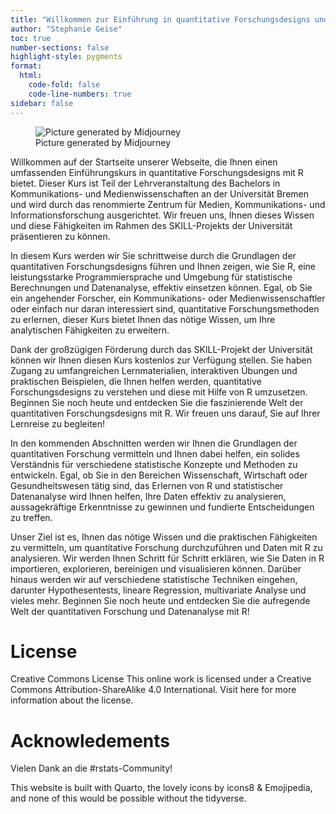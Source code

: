 ```yaml
---
title: "Willkommen zur Einführung in quantitative Forschungsdesigns und Datenanalyse"
author: "Stephanie Geise"
toc: true
number-sections: false
highlight-style: pygments
format:
  html:
    code-fold: false
    code-line-numbers: true
sidebar: false
---
```


![Picture generated by Midjourney](Bilder/zemki-patrick_comic_style_a_person_is_analysing_a_dataset_on_he_ba2c6c7e-292e-4098-ab37-55cde63aa711.png)

Willkommen auf der Startseite unserer Webseite, die Ihnen einen umfassenden Einführungskurs in quantitative Forschungsdesigns mit R bietet. Dieser Kurs ist Teil der Lehrveranstaltung des Bachelors in Kommunikations- und Medienwissenschaften an der Universität Bremen und wird durch das renommierte Zentrum für Medien, Kommunikations- und Informationsforschung ausgerichtet. Wir freuen uns, Ihnen dieses Wissen und diese Fähigkeiten im Rahmen des SKILL-Projekts der Universität präsentieren zu können.

In diesem Kurs werden wir Sie schrittweise durch die Grundlagen der quantitativen Forschungsdesigns führen und Ihnen zeigen, wie Sie R, eine leistungsstarke Programmiersprache und Umgebung für statistische Berechnungen und Datenanalyse, effektiv einsetzen können. Egal, ob Sie ein angehender Forscher, ein Kommunikations- oder Medienwissenschaftler oder einfach nur daran interessiert sind, quantitative Forschungsmethoden zu erlernen, dieser Kurs bietet Ihnen das nötige Wissen, um Ihre analytischen Fähigkeiten zu erweitern.

Dank der großzügigen Förderung durch das SKILL-Projekt der Universität können wir Ihnen diesen Kurs kostenlos zur Verfügung stellen. Sie haben Zugang zu umfangreichen Lernmaterialien, interaktiven Übungen und praktischen Beispielen, die Ihnen helfen werden, quantitative Forschungsdesigns zu verstehen und diese mit Hilfe von R umzusetzen. Beginnen Sie noch heute und entdecken Sie die faszinierende Welt der quantitativen Forschungsdesigns mit R. Wir freuen uns darauf, Sie auf Ihrer Lernreise zu begleiten!

In den kommenden Abschnitten werden wir Ihnen die Grundlagen der quantitativen Forschung vermitteln und Ihnen dabei helfen, ein solides Verständnis für verschiedene statistische Konzepte und Methoden zu entwickeln. Egal, ob Sie in den Bereichen Wissenschaft, Wirtschaft oder Gesundheitswesen tätig sind, das Erlernen von R und statistischer Datenanalyse wird Ihnen helfen, Ihre Daten effektiv zu analysieren, aussagekräftige Erkenntnisse zu gewinnen und fundierte Entscheidungen zu treffen.

Unser Ziel ist es, Ihnen das nötige Wissen und die praktischen Fähigkeiten zu vermitteln, um quantitative Forschung durchzuführen und Daten mit R zu analysieren. Wir werden Ihnen Schritt für Schritt erklären, wie Sie Daten in R importieren, explorieren, bereinigen und visualisieren können. Darüber hinaus werden wir auf verschiedene statistische Techniken eingehen, darunter Hypothesentests, lineare Regression, multivariate Analyse und vieles mehr. Beginnen Sie noch heute und entdecken Sie die aufregende Welt der quantitativen Forschung und Datenanalyse mit R!


# License

Creative Commons License
This online work is licensed under a Creative Commons Attribution-ShareAlike 4.0 International. Visit here for more information about the license.

# Acknowledements

Vielen Dank an die #rstats-Community!

This website is built with Quarto, the lovely icons by icons8 & Emojipedia, and none of this would be possible without the tidyverse.


